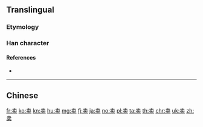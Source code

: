 {{also|賣|売}}
==Translingual==
{{Han simplified forms|賣|売|卖}}

===Etymology===
{{Han simp|賣|f=買|t=买}}

===Han character===
{{Han char|rn=24|rad=十|as=06|sn=8|four=|canj=JNYK|ids=⿳十乛头}}

====References====
* {{Han ref|kx=0157.041|hdz=10065.010|uh=5356|ud=21334}}

----

==Chinese==
{{zh-see|賣}}

[[fr:卖]]
[[ko:卖]]
[[kn:卖]]
[[hu:卖]]
[[mg:卖]]
[[fj:卖]]
[[ja:卖]]
[[no:卖]]
[[pl:卖]]
[[ta:卖]]
[[th:卖]]
[[chr:卖]]
[[uk:卖]]
[[zh:卖]]